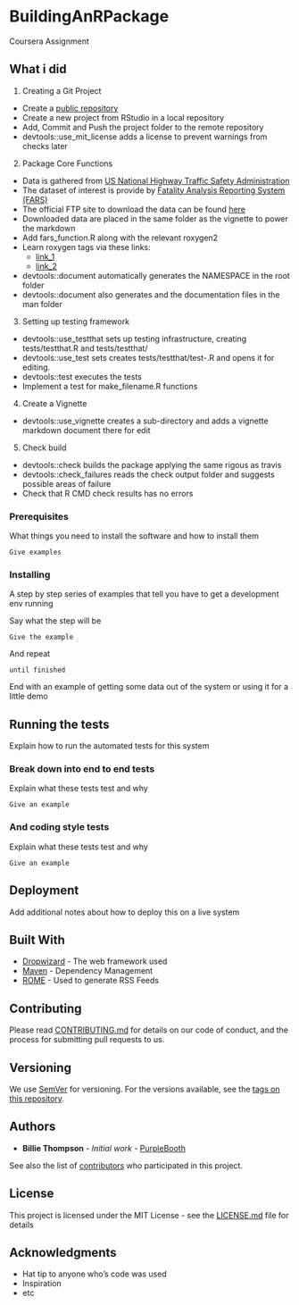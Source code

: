 # BuildingAnRPackage
Coursera Assignment

## What i did

1. Creating a Git Project
  + Create a [public repository](https://github.com/ZhangHaoquan/BuildingAnRPackage)
  + Create a new project from RStudio in a local repository
  + Add, Commit and Push the project folder to the remote repository
  + devtools::use_mit_license adds a license to prevent warnings from checks later

2. Package Core Functions
  + Data is gathered from [US National Highway Traffic Safety Administration](https://www.nhtsa.gov/research-data/fatality-analysis-reporting-system-fars#)
  + The dataset of interest is provide by [Fatality Analysis Reporting System (FARS)](https://www.nhtsa.gov/research-data/fatality-analysis-reporting-system-fars#)
  + The official FTP site to download the data can be found [here](ftp://ftp.nhtsa.dot.gov/fars/)
  + Downloaded data are placed in the same folder as the vignette to power the markdown
  + Add fars_function.R along with the relevant roxygen2
  + Learn roxygen tags via these links:
    * [link_1](https://cran.r-project.org/web/packages/roxygen2/vignettes/formatting.html}{RStudio Formatting})
    * [link_2](https://cran.r-project.org/web/packages/roxygen2/vignettes/rd.html)
  + devtools::document automatically generates the NAMESPACE in the root folder
  + devtools::document also generates and the documentation files in the man folder

3. Setting up testing framework
  + devtools::use_testthat sets up testing infrastructure, creating tests/testthat.R and tests/testthat/
  + devtools::use_test sets creates tests/testthat/test-<name>.R and opens it for editing.
  + devtools::test executes the tests
  + Implement a test for make_filename.R functions
  
4. Create a Vignette
  + devtools::use_vignette creates a sub-directory and adds a vignette markdown document there for edit

5. Check build
  + devtools::check builds the package applying the same rigous as travis
  + devtools::check_failures reads the check output folder and suggests possible areas of failure
  + Check that R CMD check results has no errors
  
### Prerequisites

What things you need to install the software and how to install them

```
Give examples
```

### Installing

A step by step series of examples that tell you have to get a development env running

Say what the step will be

```
Give the example
```

And repeat

```
until finished
```

End with an example of getting some data out of the system or using it for a little demo

## Running the tests

Explain how to run the automated tests for this system

### Break down into end to end tests

Explain what these tests test and why

```
Give an example
```

### And coding style tests

Explain what these tests test and why

```
Give an example
```

## Deployment

Add additional notes about how to deploy this on a live system

## Built With

* [Dropwizard](http://www.dropwizard.io/1.0.2/docs/) - The web framework used
* [Maven](https://maven.apache.org/) - Dependency Management
* [ROME](https://rometools.github.io/rome/) - Used to generate RSS Feeds

## Contributing

Please read [CONTRIBUTING.md](https://gist.github.com/PurpleBooth/b24679402957c63ec426) for details on our code of conduct, and the process for submitting pull requests to us.

## Versioning

We use [SemVer](http://semver.org/) for versioning. For the versions available, see the [tags on this repository](https://github.com/your/project/tags). 

## Authors

* **Billie Thompson** - *Initial work* - [PurpleBooth](https://github.com/PurpleBooth)

See also the list of [contributors](https://github.com/your/project/contributors) who participated in this project.

## License

This project is licensed under the MIT License - see the [LICENSE.md](LICENSE.md) file for details

## Acknowledgments

* Hat tip to anyone who's code was used
* Inspiration
* etc
